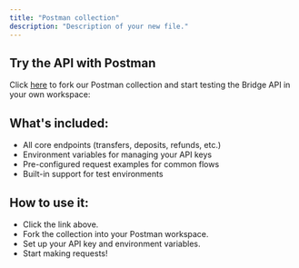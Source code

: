```yaml
---
title: "Postman collection"
description: "Description of your new file."
---
```


## Try the API with Postman

Click [here](https://god.gw.postman.com/run-collection/38333379-c2e057c8-d066-4c73-bb66-275c028a00f6?action=collection%2Ffork&source=rip_markdown&collection-url=entityId%3D38333379-c2e057c8-d066-4c73-bb66-275c028a00f6%26entityType%3Dcollection%26workspaceId%3D3ea438c8-19f4-48e9-8a0c-9b2091303747) to fork our Postman collection and start testing the Bridge API in your own workspace:

## What's included:

- All core endpoints (transfers, deposits, refunds, etc.)
- Environment variables for managing your API keys
- Pre-configured request examples for common flows
- Built-in support for test environments

## How to use it:

- Click the link above.
- Fork the collection into your Postman workspace.
- Set up your API key and environment variables.
- Start making requests\!